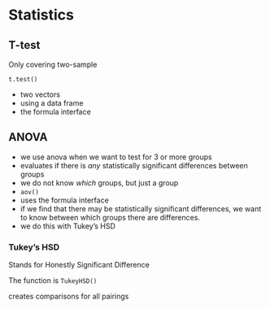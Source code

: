 # Statistics

## T-test

Only covering two-sample


`t.test()`

- two vectors
- using a data frame
- the formula interface

## ANOVA


- we use anova when we want to test for 3 or more groups
- evaluates if there is _any_ statistically significant differences between groups
- we do not know _which_ groups, but just a group
- `aov()`
- uses the formula interface
- if we find that there may be statistically significant differences, we want to know between which groups there are differences.
- we do this with Tukey's HSD


### Tukey's HSD

Stands for Honestly Significant Difference 

The function is `TukeyHSD()`

creates comparisons for all pairings 

